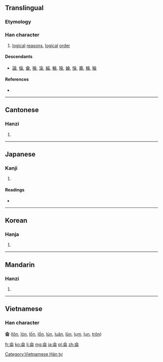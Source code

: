 {{also|仑}}
==Translingual==

===Etymology===
{{Han compound|亼|冊|ls=ic}}

===Han character===
{{Han char|rn=9|rad=人|as=06|sn=8|four=8022<sub>7</sub>|canj=人一月廿 (OMBT)}}

# [[logical]] [[reason]]s, [[logical]] [[order]]

====Descendants====
* [[論]], [[倫]], [[龠]], [[掄]], [[淪]], [[綸]], [[輪]], [[陯]], [[蜦]], [[惀]], [[崙]], [[棆]], [[睔]]

====References====
* {{Han ref|kx=0102.100|dkj=00599|dj=0216.090|hdz=10143.010|uh=4F96|ud=20374|bh=A8DA|bd=43226}}

----

==Cantonese==

===Hanzi===
{{yue-hanzi|jyut=|y=leun4|sim=仑}}

# {{defn|Cantonese|sort=人06}}

----

==Japanese==

===Kanji===
{{ja-kanji|grade=|rs=人06}}

# {{defn|Japanese|sort=人06}}

====Readings====
* {{ja-readings|on=[[ろん]] (ron), [[りん]] (rin)|kun=[[おもう]] (omou), [[ついずる]] (tsuizuru), [[まるい]] (marui)}}

----

==Korean==

===Hanja===
{{ko-hanja|hangeul=륜>윤|eumhun=|rv=ryun>yun|mr=ryun>yun|y=lyun>yun}}

# {{defn|Korean|sort=人06}}

----

==Mandarin==

===Hanzi===
{{cmn-hanzi|sim=仑|pin=[[lún]] ([[lun2]])|wg=lun<sup>2</sup>}}
#{{defn|Mandarin|sort=人06}}

----

==Vietnamese==
===Han character===
'''侖''' ([[lôn]], [[lỏn]], [[lốn]], [[lổn]], [[lủn]], [[luân]], [[lũn]], [[lụm]], [[lụn]], [[trôn]])

[[Category:Vietnamese Hán tự]]

[[fr:侖]]
[[ko:侖]]
[[li:侖]]
[[mg:侖]]
[[ja:侖]]
[[pl:侖]]
[[zh:侖]]